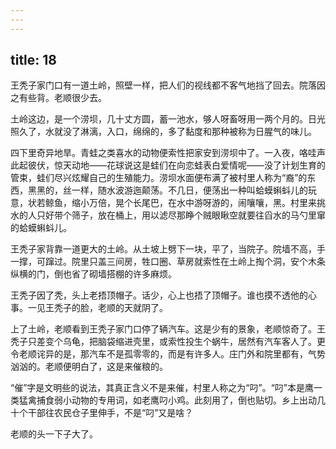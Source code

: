 ```yaml
---
---
---
```

title: 18
---



王秃子家门口有一道土岭，照壁一样，把人们的视线都不客气地挡了回去。院落因之有些背。老顺很少去。

土岭这边，是一个涝坝，几十丈方圆，蓄一池水，够人呀畜呀用一两个月的。日光照久了，水就没了淋漓，入口，绵绵的，多了黏度和那种被称为日腥气的味儿。

四下里奇异地旱。青蛙之类喜水的动物便索性把家安到涝坝中了。一入夜，咯哇声此起彼伏，惊天动地——花球说这是蛙们在向恋蛙表白爱情呢——没了计划生育的管束，蛙们尽兴炫耀自己的生殖能力。涝坝水面便布满了被村里人称为“裔”的东西，黑黑的，丝一样，随水波游迤颠荡。不几日，便荡出一种叫蛤蟆蝌蚪儿的玩意，状若鲸鱼，缩小万倍，晃个长尾巴，在水中游呀游的，闹嚷嚷，黑。村里来挑水的人只好带个筛子，放在桶上，用以滤尽那睁个贼眼瞅空就要往舀水的马勺里窜的蛤蟆蝌蚪儿。

王秃子家背靠一道更大的土岭。从土坡上劈下一块，平了，当院子。院墙不高，手一撑，可蹿过。院里只盖三间房，牲口圈、草房就索性在土岭上掏个洞，安个木条纵横的门，倒也省了砌墙搭棚的许多麻烦。

王秃子因了秃，头上老捂顶帽子。话少，心上也捂了顶帽子。谁也摸不透他的心事。一见王秃子的脸，老顺的天就阴了。

上了土岭，老顺看到王秃子家门口停了辆汽车。这是少有的景象，老顺惊奇了。王秃子只差变个乌龟，把脑袋缩进壳里，或索性投生个蜗牛，居然有汽车客人了。更令老顺诧异的是，那汽车不是孤零零的，而是有许多人。庄门外和院里都有，气势汹汹的。老顺便明白了，这是来催粮的。

“催”字是文明些的说法，其真正含义不是来催，村里人称之为“叼”。“叼”本是鹰一类猛禽捕食弱小动物的专用词，如老鹰叼小鸡。此刻用了，倒也贴切。乡上出动几十个干部往农民仓子里伸手，不是“叼”又是啥？

老顺的头一下子大了。